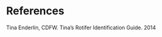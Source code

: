 # References {.unnumbered}

::: {#refs}
Tina Enderlin, CDFW. Tina's Rotifer Identification Guide. 2014
:::
